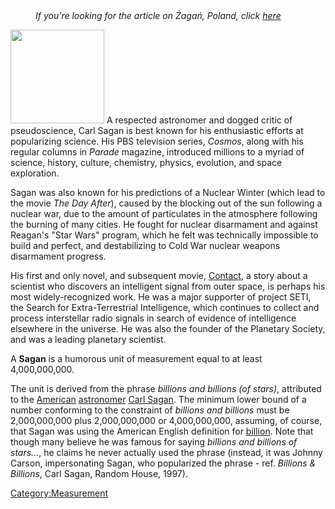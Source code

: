 :''If you're looking for the article on &#379;aga&#324;, Poland, click [[Zagan, Poland|here]]''

[[Image:Sagan.jpg|thumb|150px|right|]] A respected astronomer and dogged critic of pseudoscience, Carl Sagan is best known for his enthusiastic efforts at popularizing science.  His PBS television series, ''Cosmos'', along with his regular columns in ''Parade'' magazine, introduced millions to a myriad of science, history, culture, chemistry, physics, evolution, and space exploration. 

Sagan was also known for his predictions of a Nuclear Winter (which lead to the movie ''The Day After''), caused by the blocking out of the sun following a nuclear war, due to the amount of particulates in the atmosphere following the burning of many cities.  He fought for nuclear disarmament and against Reagan's "Star Wars" program, which he felt was technically impossible to build and perfect, and destabilizing to Cold War nuclear weapons disarmament progress.

His first and only novel, and subsequent movie, [[Contact]], a story about a scientist who discovers an intelligent signal from outer space, is perhaps his most widely-recognized work.  He was a major supporter of project SETI, the Search for Extra-Terrestrial Intelligence, which continues to collect and process interstellar radio signals in search of evidence of intelligence elsewhere in the universe.  He was also the founder of the Planetary Society, and was a leading planetary scientist.

A '''Sagan''' is a humorous unit of measurement equal to at least 4,000,000,000.

The unit is derived from the phrase ''billions and billions (of stars)'', attributed to the [[United States|American]] [[Astronomy|astronomer]] [[Carl Sagan]]. The minimum lower bound of a number conforming to the constraint of ''billions and billions'' must be 2,000,000,000 plus 2,000,000,000 or 4,000,000,000, assuming, of course, that Sagan was using the American English definition for [[billion]].  Note that though many believe he was famous for saying ''billions and billions of stars...'', he claims he never actually used the phrase (instead, it was Johnny Carson, impersonating Sagan, who popularized the phrase - ref. ''Billions & Billions'',  Carl Sagan, Random House, 1997).

[[Category:Measurement]]